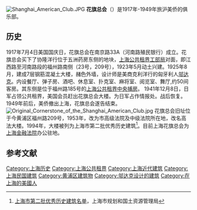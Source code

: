 [[File:Shanghai_American_Club.JPG|thumb]]
'''花旗总会'''（{{lang-en|American Club}}）是1917年-1949年旅沪美侨的俱乐部。

==历史==
1917年7月4日美国国庆日，花旗总会在南京路33A（河南路殖民银行）成立。花旗总会买下了协隆洋行位于五洲药房东侧的地块，[[上海公共租界工部局|上海公共租界工部局]]对面，即江西路至河南路段的福州路南侧（23号，209号），1923年5月动土兴建。1925年8月，建成7层钢筋混凝土大楼，赭色外墙，设计师是美商克利洋行的匈牙利人[[邬达克|邬达克]]。内设餐厅、弹子房、酒吧、休息室、扑克室、麻将室、阅览室、舞厅,约50间客房。其东侧是位于福州路185号的[[上海公共租界中央捕房|上海公共租界中央捕房]]。 1941年12月8日，日军占领公共租界，美国会员赶出花旗总会大楼。为日军占作情报处。战后恢复。1949年前后，美侨撤出上海，花旗总会遂告结束。
[[File:Original_Cornerstone_of_the_Shanghai_American_Club.jpg|thumb]]
花旗总会旧址位于今黄浦区福州路209号，1953年，改为市高级法院及中级法院所在地，改名高法大楼。1994年，大楼被列为上海市第二批优秀历史建筑<ref>[http://ghzyj.sh.gov.cn/bxzc/zsc/lsfm/200905/t20090521_301677.htm 上海市第二批优秀历史建筑名单]{{Dead link}}，上海市规划和国土资源管理局</ref>。目前上海花旗总会为[[上海金融法院|上海金融法院]]办公驻地。

== 参考文献 ==
{{Reflist}}

{{上海租界时期总会建筑}}
{{上海市第二批优秀历史建筑}}

[[Category:上海历史|Category:上海历史]]
[[Category:上海公共租界|Category:上海公共租界]]
[[Category:上海近代建筑|Category:上海近代建筑]]
[[Category:上海民国建筑|Category:上海民国建筑]]
[[Category:黄浦区建筑物|Category:黄浦区建筑物]]
[[Category:邬达克设计的建筑|Category:邬达克设计的建筑]]
[[Category:在上海的美國人|Category:在上海的美國人]]